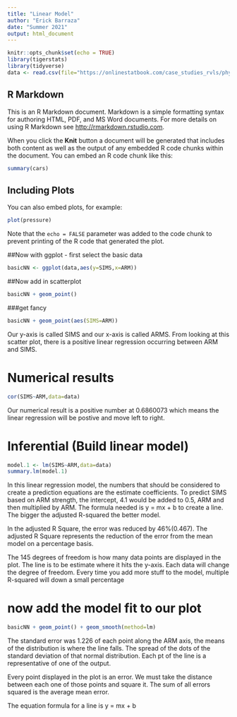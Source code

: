 ```yaml
---
title: "Linear Model"
author: "Erick Barraza"
date: "Summer 2021"
output: html_document
---
```


```r
knitr::opts_chunk$set(echo = TRUE)
library(tigerstats)
library(tidyverse)
data <- read.csv(file="https://onlinestatbook.com/case_studies_rvls/physical_strength/data.txt",sep="",header=TRUE) 
```


## R Markdown

This is an R Markdown document. Markdown is a simple formatting syntax for authoring HTML, PDF, and MS Word documents. For more details on using R Markdown see <http://rmarkdown.rstudio.com>.

When you click the **Knit** button a document will be generated that includes both content as well as the output of any embedded R code chunks within the document. You can embed an R code chunk like this:

```r
summary(cars)
```

## Including Plots

You can also embed plots, for example:

```r
plot(pressure)
```

Note that the `echo = FALSE` parameter was added to the code chunk to prevent printing of the R code that generated the plot.


##Now with ggplot - first select the basic data
  
```r
basicNN <- ggplot(data,aes(y=SIMS,x=ARM))
```
##Now add in scatterplot

```r
basicNN + geom_point()
```

###get fancy  
  
```r
basicNN + geom_point(aes(SIMS=ARM)) 
```

Our y-axis is called SIMS and our x-axis is called ARMS. From looking at this scatter plot, there is a positive linear regression occurring between ARM and SIMS.

  
# Numerical results

  
```r
cor(SIMS~ARM,data=data)
```

Our numerical result is a positive number at 0.6860073 which means the linear regression will be postive and move left to right.

# Inferential  (Build linear model)
  
  
```r
model.1 <- lm(SIMS~ARM,data=data)
summary.lm(model.1)
```

In this linear regression model, the numbers that should be considered to create a prediction equations are the estimate coefficients. To predict SIMS based on ARM strength, the intercept, 4.1 would be added to 0.5, ARM and then multiplied by ARM. The formula needed is y = mx + b to create a line. The bigger the adjusted R-squared the better model. 

In the adjusted R Square, the error was reduced by 46%(0.467). The adjusted R Square represents the reduction of the error from the mean model on a percentage basis.

The 145 degrees of freedom is how many data points are displayed in the plot. The line is to be estimate where it hits the y-axis. Each data will change the degree of freedom. Every time you add more stuff to the model, multiple R-squared will down a small percentage 

# now add the model fit to our plot

  
```r
basicNN + geom_point() + geom_smooth(method=lm)
``` 

The standard error was 1.226 of each point along the ARM axis, the means of the distribution is where the line falls. The spread of the dots of the standard deviation of that normal distribution. Each pt of the line is a representative of one of the output.

Every point displayed in the plot is an error. We must take the distance between each one of those points and square it. The sum of all errors squared is the average mean error.

The equation formula for a line is y = mx + b

